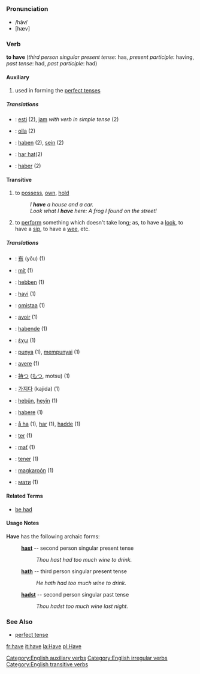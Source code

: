 =={{en}}==

===Pronunciation===
*/hăv/
*[hæv]
===Verb===
'''to have''' (''third person singular present tense'': has, ''present participle'': having, ''past tense'': had, ''past participle'': had)
====Auxiliary====
# used in forming the [[perfect tense]]s
=====Translations=====
*{{eo}}: [[esti]] (2), [[jam]] ''with verb in simple tense'' (2)
*{{fi}}: [[olla]] (2)
*{{de}}: [[haben]] (2), [[sein]] (2)
*{{no}}: [[har hat]](2)
*{{es}}: [[haber]] (2)
====Transitive====
# to [[possess]], [[own]], [[hold]]
#:''I '''have''' a house and a car.''
#:''Look what I '''have''' here: A frog I found on the street!''
# to [[perform]] something which doesn't take long; as, to have a [[look]], to have a [[sip]], to have a [[wee]], etc.

=====Translations=====
*{{zh}}: [[有]] (yǒu) (1)
*{{cs}}: [[mít]] (1)
*{{nl}}: [[hebben]] (1)
*{{eo}}: [[havi]] (1)
*{{fi}}: [[omistaa]] (1)
*{{fr}}: [[avoir]] (1)
*{{de}}: [[haben]][[:de:Haben|de]] (1)
*{{el}}: [[έχω]] (1)
*{{id}}: [[punya]] (1), [[punya|mempunyai]] (1)
*{{it}}: [[avere]] (1)
*{{ja}}: [[持つ]] ([[もつ]], motsu) (1)
*{{ko}}: [[가지다]] (kajida) (1)
*{{ku}}: [[hebûn]], [[heyîn]] (1)
*{{la}}: [[habere]] (1)
*{{no}}: [[å ha]] (1), [[har]] (1), [[hadde]] (1)
*{{pt}}: [[ter]] (1)
*{{sk}}: [[mať]] (1)
*{{es}}: [[tener]] (1)
*{{tl}}: [[magkaroón]] (1)
*{{uk}}: [[мати#Verb|мати]] (1)

====Related Terms====
*[[be had]]

====Usage Notes====
'''Have''' has the following archaic forms:
: '''[[hast]]''' -- second person singular present tense
:: ''Thou hast had too much wine to drink.''
: '''[[hath]]''' -- third person singular present tense
:: ''He hath had too much wine to drink.''
: '''[[hadst]]''' -- second person singular past tense
:: ''Thou hadst too much wine last night.''
===See Also===
*[[perfect tense]]

[[Category:English auxiliary verbs]]
[[Category:English irregular verbs]]
[[Category:English transitive verbs]]

[[fr:have]]
[[it:have]]
[[la:Have]]
[[pl:Have]]